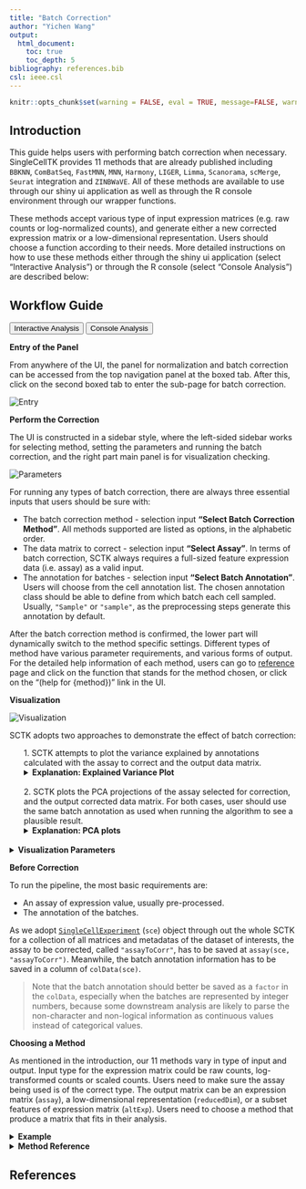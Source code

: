 ```yaml
---
title: "Batch Correction"
author: "Yichen Wang"
output:
  html_document:
    toc: true
    toc_depth: 5
bibliography: references.bib
csl: ieee.csl
---
```


```r
knitr::opts_chunk$set(warning = FALSE, eval = TRUE, message=FALSE, warning=FALSE, results='hold')
```

````{=html}
<head>
<meta name="viewport" content="width=device-width, initial-scale=1">
</head>
<body>
````

## Introduction

This guide helps users with performing batch correction when necessary. SingleCellTK provides 11 methods that are already published including `BBKNN`, `ComBatSeq`, `FastMNN`, `MNN`, `Harmony`, `LIGER`, `Limma`, `Scanorama`, `scMerge`, `Seurat` integration and `ZINBWaVE`. All of these methods are available to use through our shiny ui application as well as through the R console environment through our wrapper functions. 

These methods accept various type of input expression matrices (e.g. raw counts or log-normalized counts), and generate either a new corrected expression matrix or a low-dimensional representation. Users should choose a function according to their needs. More detailed instructions on how to use these methods either through the shiny ui application (select "Interactive Analysis") or through the R console (select "Console Analysis") are described below:

## Workflow Guide

````{=html}
<div class="tab">
  <button class="tablinks" onclick="openTab(event, 'interactive')" id="ia-button">Interactive Analysis</button>
  <button class="tablinks" onclick="openTab(event, 'console')" id="console-button">Console Analysis</button>
</div>

<div id="interactive" class="tabcontent">
````

**Entry of the Panel**  

From anywhere of the UI, the panel for normalization and batch correction can be accessed from the top navigation panel at the boxed tab. After this, click on the second boxed tab to enter the sub-page for batch correction.  

![Entry](ui_screenshots/batch_correction/bc_ui_entry.png)\

**Perform the Correction**

The UI is constructed in a sidebar style, where the left-sided sidebar works for selecting method, setting the parameters and running the batch correction, and the right part main panel is for visualization checking.    


![Parameters](ui_screenshots/batch_correction/bc_ui_param.png)\

For running any types of batch correction, there are always three essential inputs that users should be sure with:  

- The batch correction method - selection input **"Select Batch Correction Method"**. All methods supported are listed as options, in the alphabetic order. 
- The data matrix to correct - selection input **"Select Assay"**. In terms of batch correction, SCTK always requires a full-sized feature expression data (i.e. assay) as a valid input. 
- The annotation for batches - selection input **"Select Batch Annotation"**. Users will choose from the cell annotation list. The chosen annotation class should be able to define from which batch each cell sampled. Usually, `"Sample"` or `"sample"`, as the preprocessing steps generate this annotation by default. 

After the batch correction method is confirmed, the lower part will dynamically switch to the method specific settings. Different types of method have various parameter requirements, and various forms of output. For the detailed help information of each method, users can go to [reference](../reference/index.html#batch-effect-correction) page and click on the function that stands for the method chosen, or click on the "(help for {method})" link in the UI.  

**Visualization**

![Visualization](ui_screenshots/batch_correction/bc_ui_vis.png)\

SCTK adopts two approaches to demonstrate the effect of batch correction:  

````{=html}
 <style>
div.offset { background-color:inherit ; border-radius: 5px; margin-left: 25px;}
</style>
<div class = "offset">
1. SCTK attempts to plot the variance explained by annotations calculated with the assay to correct and the output data matrix. 
<details>
  <summary><b>Explanation: Explained Variance Plot</b></summary>
```` 

There will be three columns in the plots for the variance explained. The third one is for the variance explained by batch division, the second is for that of an additional condition, which is optional, and the first one is the variance explained by combining both annotations. The additional condition is usually an annotation that indicates the differences between cells that should not be eliminated, such as cell types and treatments. In the first plot, the combined variance should ideally be close to the sum of the two types of variance. (i.e. the height of the first column should be closed to the sum of the heights of the other two) As a result that makes sense, the changes between the two plots in the second column should not be too much, while the third column should be largely eliminated after correction.

````{=html}
</details>
</div>
<br>
<div class = "offset">
2. SCTK plots the PCA projections of the assay selected for correction, and the output corrected data matrix. For both cases, user should use the same batch annotation as used when running the algorithm to see a plausible result.  
<details>
  <summary><b>Explanation: PCA plots</b></summary>
```` 

In the PCA plots, cells (i.e. dots) will be labeled with different colors to mark the batch belonging, and different shapes to mark for the additional condition, which was mentioned in the previous paragraph. Usually in the result, in the plot for the output, users can observe that different colors of dots are mixed up together, while different shapes are still grouped into separate clusters.  

````{=html}
</details>
</div>
<br>
<details>
  <summary><b>Visualization Parameters</b></summary>
````  

- The data matrix used for correction - selection input **"Original Assay"**. User should choose the one that was used when generating the result they want to visualize. 
- The batch annotation used for correction - selection input **"Batch Annotation"**. User should choose the one that was used when generating the result they want to visualize. 
- The additional condition - selection input **"Additional Condition (optional)"**. See the explanation in the previous paragraphs. Such a condition that makes the most sense does not always exist, so it becomes optional in SCTK. 
- The result to visualize - selection input **"Corrected Matrix"**. Only the results generated in the current SCTK UI session will be gathered in the option list here. 

````{=html}
</details>

</div>

<div id="console" class="tabcontent">
````

**Before Correction**

To run the pipeline, the most basic requirements are:

- An assay of expression value, usually pre-processed.
- The annotation of the batches.

As we adopt [`SingleCellExperiment`](https://rdrr.io/bioc/SingleCellExperiment/) (`sce`) object through out the whole SCTK for a collection of all matrices and metadatas of the dataset of interests, the assay to be corrected, called `"assayToCorr"`, has to be saved at `assay(sce, "assayToCorr")`. Meanwhile, the batch annotation information has to be saved in a column of `colData(sce)`.

> Note that the batch annotation should better be saved as a `factor` in the `colData`, especially when the batches are represented by integer numbers, because some downstream analysis are likely to parse the non-character and non-logical information as continuous values instead of categorical values.

**Choosing a Method**

As mentioned in the introduction, our 11 methods vary in type of input and output. Input type for the expression matrix could be raw counts, log-transformed counts or scaled counts. Users need to make sure the assay being used is of the correct type. The output matrix can be an expression matrix (`assay`), a low-dimensional representation (`reducedDim`), or a subset features of expression matrix (`altExp`). Users need to choose a method that produce a matrix that fits in their analysis.  

````{=html}
<details>
  <summary><b>Example</b></summary>
````  

**1. Prepare an SCE object with multiple batches**

Here we present an example dataset that is combined from "pbmc3k" and "pbmc4k", originally available from package [TENxPBMCData](https://bioconductor.org/packages/release/data/experiment/html/TENxPBMCData.html), which you can import by a function called `importExampleData()`.
```r
library(singleCellTK)
pbmc6k <- importExampleData('pbmc6k')
pbmc8k <- importExampleData('pbmc8k')
print(paste(dim(pbmc6k), c('genes', 'cells')))
print(paste(dim(pbmc8k), c('genes', 'cells')))
```
SCTK has a function called `combineSCE()`, which accepts a list of SCE objects as input and returns a combined SCE object. This function requires that the number of genes in each SCE object has to be the same, and the gene metadata (i.e. `rowData`) has to match with each other if the same fields exist. Therefore, we need some pre-process for the combination. Users do not necessarily have to follow the same way, depending on how the raw datasets are provided.
```r
## Combine the two SCE objects
sce.combine <- combineSCE(sceList = list(pbmc6k = pbmc6k, pbmc8k = pbmc8k), by.r = names(rowData(pbmc6k)), by.c = names(colData(pbmc6k)), combined = TRUE)
table(sce.combine$sample)
```
In this manual, we only present a toy example instead of a best practice for real data. Therefore, QC and filtering are skipped.  
Additionally, most of the batch correction methods provided **require a log-normalized assay** as input, users can check the required assay type of each method by looking at its default setting. (i.e. if by default `useAssay = "logcounts"`, then it requires log-normalized assay; else if by default `useAssay = "counts"`, then the raw count assay.)  
```r
## Simply filter out the genes that are expressed in less than 1% of all cells.
rowData(sce.combine)$expPerc <- rowSums(assay(sce.combine) > 0) / ncol(sce.combine)
sce.filter <- subsetSCERows(sce.combine, rowData = "expPerc >= 0.01", returnAsAltExp = FALSE)
print(sce.filter)
sce.small <- sce.filter[sample(nrow(sce.filter), 800), sample(ncol(sce.filter), 800)]
sce.small <- scaterlogNormCounts(inSCE = sce.small, useAssay = 'counts', assayName = 'logcounts')
print(sce.small)
```

**2. Run a batch correction method on the prepared SCE object**

The basic way to run a batch correction method from SingleCellTK is to select a function for the corresponding **method**, input the **SCE object**, specify the **assay** to correct, and the **batch annotation**.  

For example, here we will try the batch correction method provided by [Limma](https://rdrr.io/bioc/limma/man/removeBatchEffect.html), which fits a linear model to the data.
```r
sce.small <- runLimmaBC(inSCE = sce.small, useAssay = 'logcounts', batch = 'sample', assayName = 'LIMMA')
print(sce.small)
```

**3. Visualization**

In this documentation, we provide three ways to examine the removal of batch effect, in terms of visualization. 

1. Plot the variation explained by the batch annotation and another condition.  

This functionality is implemented in `plotBatchVariance()`. It plots a violin plot of the variation explained by the given batch annotation, an additional condition, and the variation explained by combining these two conditions.  
This plot would be useful for examining whether the existing batch effect is different than another condition (e.g. subtype) or is confounded by that. However, the additional condition labels (e.g. cell types) do not necessarily exist when batch effect removal is wanted, so only plotting the variation explained by batches is also supported. 

```r
plotBatchVariance(inSCE = sce.small, useAssay = 'logcounts', batch = 'sample', title = 'Variation Before Correction')
```

```r
plotBatchVariance(inSCE = sce.small, useAssay = 'LIMMA', batch = 'sample', title = 'Variation After Correction')
```

2. Plot the mean expression level of each gene separately for each batch.  

This functionality is implemented in `plotSCEBatchFeatureMean()`. The methodology is straight forward, which plots violin plots for all the batches, and within each batch, the plot illustrates the distribution of the mean expression level of each gene. Thus the batch effect can be observed from the mean and standard deviation of each batch.

3. Plot an embedding to see the grouping of cells  

There is no function special for batch correction, but this can be achieved simply by using the [dimension reduction](dimensionality_reduction.html)/[2D embedding](2d_embedding.html) calculation functions (e.g. `scaterPCA()`, `getUMAP()` and `getTSNE()`) and `plotSCEDimReduceColData()`.

```r
sce.small <- getUMAP(inSCE = sce.small)
plotSCEDimReduceColData(inSCE = sce.small, colorBy = 'sample', reducedDimName = 'UMAP', title = 'UMAP Before Correction')
```

```r
sce.small <- getUMAP(inSCE = sce.small, useAssay = 'LIMMA', reducedDimName = 'UMAP_LIMMA')
plotSCEDimReduceColData(inSCE = sce.small, colorBy = 'sample', reducedDimName = 'UMAP_LIMMA', title = 'UMAP After Correction')
```

If the cell typing is already given, it is strongly recommended to specify `shape = {colData colname for cell typing}` in `plotSCEDimReduceColData()` to visualize the grouping simultaneously.  

````{=html}
</details> 

<details>
  <summary><b>Method Reference</b></summary>
````

| Method |   Function   | Input Type | Output Type |
| :----: |    :----:    |   :----:   |   :----:    |
| BBKNN [@Polanski2020] | `runBBKNN()` | Scaled |`reducedDim` |
| ComBatSeq [@ZhangY2020]  | `runComBatSeq()` | raw counts | `assay` |
| FastMNN [@Haghverdi2018]  | `runFastMNN()` | log-normalized | `reducedDim` |
| MNN [@Haghverdi2018] | `runMNNCorrect()` | log-normalized | `assay` |
| Harmony [@Korsunsky2019]  | `runHarmony()` | log-normalized | `reducedDim` |
| LIGER [@LiuL2020] | `runLIGER()` | raw counts | `reducedDim` |
| Limma [@Ritchie2015] | `runLimmaBC()` | log-normalized | `assay` |
| Scanorama [@Hie2019] | `runSCANORAMA()` | log-normalized | `assay` |
| scMerge [@LinY2019] | `runSCMerge()` | log-normalized | `assay` |
| Seurat Integration [@Butler2018a] | `runSeuratIntegration()` | raw counts | `altExp` |
| ZINBWaVE [@Risso2018] | `runZINBWaVE()` | raw counts | `reducedDim` |

````{=html} 
  </details>
</div>
<script>
document.getElementById("ia-button").click();
</script>
</body>
````

## References
